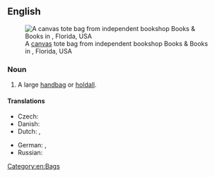 ==English==
{{wikipedia}}
[[File:Canvas tote bag from Books & Books, Miami, Florida, USA - 20130912.jpg|thumb|upright|A [[canvas]] tote bag from independent bookshop Books & Books in {{w|Miami}}, Florida, USA]]

===Noun===
{{en-noun}}

# A large [[handbag]] or [[holdall]].

====Translations====
{{trans-top|large handbag}}
* Czech: {{t+|cs|taška|f}}
* Danish: {{t|da|mulepose|c}}
* Dutch: {{t+|nl|boodschappentas|f}}, {{t+|nl|draagtas|f}}
{{trans-mid}}
* German: {{t+|de|Tragetasche|f}}, {{t+|de|Einkaufstasche|f}}
* Russian: {{t+|ru|шопер|m}}
{{trans-bottom}}

[[Category:en:Bags]]